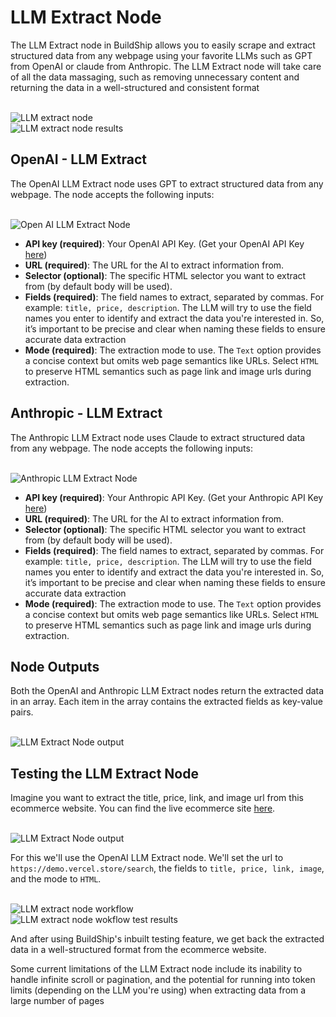 # LLM Extract Node



The LLM Extract node in BuildShip allows you to easily scrape and extract structured data from any webpage using your
favorite LLMs such as GPT from OpenAI or claude from Anthropic. The LLM Extract node will take care of all the data
massaging, such as removing unnecessary content and returning the data in a well-structured and consistent format

<br/>
<div className='grid grid-cols-2 gap-4'>
<div>
  <Image src={llmExtractIntro} alt='LLM extract node' width={1200} />
</div>
<div>
  <Image src={llmExtractIntroResults} alt='LLM extract node results' width={1200} />
</div>

</div>

## OpenAI - LLM Extract

The OpenAI LLM Extract node uses GPT to extract structured data from any webpage. The node accepts the following inputs:

<br />
<Image src={llmExtractOpenAI} alt='Open AI LLM Extract Node' width={1200} />

- **API key (required)**: Your OpenAI API Key. (Get your OpenAI API Key
  [here](https://platform.openai.com/account/api-keys))
- **URL (required)**: The URL for the AI to extract information from.
- **Selector (optional)**: The specific HTML selector you want to extract from (by default body will be used).
- **Fields (required)**: The field names to extract, separated by commas. For example: `title, price, description`. The
  LLM will try to use the field names you enter to identify and extract the data you're interested in. So, it’s
  important to be precise and clear when naming these fields to ensure accurate data extraction
- **Mode (required)**: The extraction mode to use. The `Text` option provides a concise context but omits web page
  semantics like URLs. Select `HTML` to preserve HTML semantics such as page link and image urls during extraction.

## Anthropic - LLM Extract

The Anthropic LLM Extract node uses Claude to extract structured data from any webpage. The node accepts the following
inputs:

<br />
<Image src={llmExtractAnthropic} alt='Anthropic LLM Extract Node' width={1200} />

- **API key (required)**: Your Anthropic API Key. (Get your Anthropic API Key [here](https://console.anthropic.com/))
- **URL (required)**: The URL for the AI to extract information from.
- **Selector (optional)**: The specific HTML selector you want to extract from (by default body will be used).
- **Fields (required)**: The field names to extract, separated by commas. For example: `title, price, description`. The
  LLM will try to use the field names you enter to identify and extract the data you're interested in. So, it’s
  important to be precise and clear when naming these fields to ensure accurate data extraction
- **Mode (required)**: The extraction mode to use. The `Text` option provides a concise context but omits web page
  semantics like URLs. Select `HTML` to preserve HTML semantics such as page link and image urls during extraction.

## Node Outputs

Both the OpenAI and Anthropic LLM Extract nodes return the extracted data in an array. Each item in the array contains
the extracted fields as key-value pairs.

<br />

<Image src={llmExtractOutput} alt='LLM Extract Node output' width={800} />

## Testing the LLM Extract Node

Imagine you want to extract the title, price, link, and image url from this ecommerce website. You can find the live
ecommerce site [here](https://demo.vercel.store/search).

<br />

<Image src={llmExtractTest} alt='LLM Extract Node output' />

For this we'll use the OpenAI LLM Extract node. We'll set the url to `https://demo.vercel.store/search`, the fields to
`title, price, link, image`, and the mode to `HTML`.

<br />
<div className='grid grid-cols-2 gap-4'>
  <div>
    <Image src={llmExtractTest2} alt='LLM extract node workflow' width={1200} />
  </div>
  <div>
    <Image src={llmExtractTest3} alt='LLM extract node wokflow test results' width={1200} />
  </div>
</div>

And after using BuildShip's inbuilt testing feature, we get back the extracted data in a well-structured format from the
ecommerce website.

<Callout emoji='💡'>
  Some current limitations of the LLM Extract node include its inability to handle infinite scroll or pagination, and
  the potential for running into token limits (depending on the LLM you're using) when extracting data from a large
  number of pages
</Callout>
